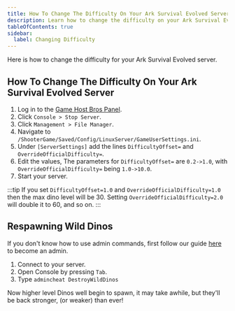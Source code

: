 ```yaml
---
title: How To Change The Difficulty On Your Ark Survival Evolved Server
description: Learn how to change the difficulty on your Ark Survival Evolved server.
tableOfContents: true
sidebar:
  label: Changing Difficulty
---
```


Here is how to change the difficulty for your Ark Survival Evolved server.

## How To Change The Difficulty On Your Ark Survival Evolved Server

1. Log in to the [Game Host Bros Panel](https://panel.gamehostbros.com/).
2. Click `Console > Stop Server`.
2. Click `Management > File Manager`.
3. Navigate to `/ShooterGame/Saved/Config/LinuxServer/GameUserSettings.ini`.
4. Under `[ServerSettings]` add the lines `DifficultyOffset=` and `OverrideOfficialDifficulty=`.
5. Edit the values, The parameters for `DifficultyOffset=` are `0.2->1.0`, with `OverrideOfficialDifficulty=` being `1.0->10.0`.
6. Start your server.

:::tip
If you set `DifficultyOffset=1.0` and `OverrideOfficialDifficulty=1.0` then the max dino level will be 30. Setting `OverrideOfficialDifficulty=2.0` will double it to 60, and so on.
:::

## Respawning Wild Dinos

If you don't know how to use admin commands, first follow our guide [here](https://guides.gamehostbros.com/games/ark-survival-evolved/adding-admins/) to become an admin. 

1. Connect to your server.
2. Open Console by pressing `Tab`.
3. Type `admincheat DestroyWildDinos`

Now higher level Dinos well begin to spawn, it may take awhile, but they'll be back stronger, (or weaker) than ever!

